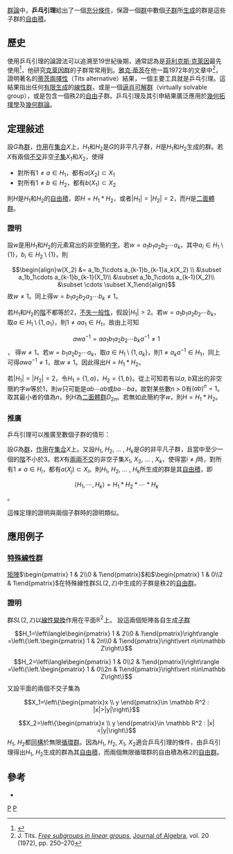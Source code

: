 [[群論|群論]]中，'''乒乓引理'''給出了一個[[充分條件|充分條件]]，保證一個[[群|群]]中數個[[子群|子群]]所[[群的生成集合|生成]]的群是這些子群的[[自由積|自由積]]。

==歷史==
使用乒乓引理的論證法可以追溯至19世紀後期，通常認為是[[菲利克斯·克萊因|菲利克斯·克萊因]]最先使用<ref name="DH1">{{cite book |author=La Harpe, Pierre de |title= Topics in Geometric Group Theory |origdate= |year=2000 |publisher=The University of Chicago Press |location=Chicago |language= |isbn= 0-226-31721-8 |oclc= |doi= |id= |pages= |chapter= |chapterurl= |unified= |quote= }}</ref>，他研究[[克萊因群|克萊因群]]的子群常常用到。[[雅克·蒂茨|雅克·蒂茨]]在他一篇1972年的文章中<ref name="T">J. Tits. [http://www.sciencedirect.com/science?_ob=ArticleURL&_udi=B6WH2-4D7K6RV-19X&_user=10&_coverDate=02%2F29%2F1972&_rdoc=3&_fmt=high&_orig=browse&_srch=doc-info(%23toc%236838%231972%23999799997%23518342%23FLP%23display%23Volume)&_cdi=6838&_sort=d&_docanchor=&_ct=12&_acct=C000050221&_version=1&_urlVersion=0&_userid=10&md5=bb8d98f320404accc3525ca235cf821e ''Free subgroups in linear groups.'']{{Dead link|date=2019年10月 |bot=InternetArchiveBot |fix-attempted=yes }} [[Journal_of_Algebra|Journal of Algebra]], vol. 20 (1972), pp. 250–270</ref>，證明著名的[[蒂茨兩擇性|蒂茨兩擇性]]（Tits alternative）結果，一個主要工具就是乒乓引理。這結果指出任何[[有限生成群|有限生成]]的[[線性群|線性群]]，或是一個[[逼肖性|逼肖]][[可解群|可解群]]（virtually solvable group），或是包含一個秩2的[[自由群|自由]]子群。乒乓引理及其引申結果廣泛應用於[[幾何拓撲學|幾何拓撲學]]及[[幾何群論|幾何群論]]。

==定理敍述==
設''G''為[[群|群]]，[[群作用|作用]]在[[集合|集合]]''X''上，''H''<sub>1</sub>和''H''<sub>2</sub>是''G''的非平凡子群，''H''是''H''<sub>1</sub>和''H''<sub>2</sub>生成的群。若''X''有兩個[[不交集|不交]]非空[[子集|子集]]''X''<sub>1</sub>和''X''<sub>2</sub>，使得
*對所有<math>1\ne a\in H_1</math>，都有<math>a(X_2) \subset X_1</math>
*對所有<math>1\ne b\in H_2</math>，都有<math>b(X_1) \subset X_2</math>
則''H''是''H''<sub>1</sub>和''H''<sub>2</sub>的[[自由積|自由積]]，即<math>H=H_1 * H_2</math>，或者<math>\left|H_1\right| = \left|H_2\right| = 2</math>，而''H''是[[二面體群|二面體群]]。
===證明===
設''w''是用''H''<sub>1</sub>和''H''<sub>2</sub>的元素寫出的非空簡約[[字_(群論)|字]]。若<math>w=a_1b_1a_2b_2\cdots a_k</math>，其中<math>a_i\in H_1\setminus \{1\}</math>，<math>b_i\in H_2\setminus \{1\}</math>，則
:<math>\begin{align}w(X_2) &= a_1b_1\cdots a_{k-1}b_{k-1}a_k(X_2) \\
&\subset a_1b_1\cdots a_{k-1}b_{k-1}(X_1)\\
&\subset a_1b_1\cdots a_{k-1}(X_2)\\
&\subset \cdots \subset X_1\end{align}</math>
故<math>w\ne 1</math>。同上得<math>w=b_1a_2b_2a_3\cdots b_k\ne 1</math>。

若''H''<sub>1</sub>和''H''<sub>2</sub>的[[階_(群論)|階]]不都等於2，[[不失一般性|不失一般性]]，假設<math>\left|H_1\right|>2</math>。若<math>w=a_1b_1a_2b_2\cdots b_k</math>，取<math>a\in H_1\setminus\{1,a_1\}</math>，則<math>1 \ne aa_1 \in H_1</math>，故由上可知
:<math>awa^{-1}=aa_1b_1a_2b_2\cdots b_k a^{-1}\ne 1</math>，
得<math>w\ne 1</math>。若<math>w=b_1a_2b_2\cdots a_k</math>，取<math>a\in H_1\setminus\{1,a_k\}</math>，則<math>1 \ne a_ka^{-1} \in H_1</math>，同上可得<math>awa^{-1}\ne 1</math>，故<math>w\ne 1</math>。因此得出<math>H=H_1 * H_2</math>。

若<math>\left|H_1\right| = \left|H_2\right| = 2</math>，令<math>H_1=\{1,a\}</math>，<math>H_2=\{1,b\}</math>。從上可知若有以''a'', ''b''寫出的非空簡約字''w''等於1，則''w''只可能是<math>ab\cdots ab</math>或<math>ba\cdots ba</math>，故對某些數''n'' > 0有<math>(ab)^n=1</math>。取其最小者的值為''n''，則''H''為[[二面體群|二面體群]]<math>D_{2n}</math>。若無如此簡約字''w''，則<math>H=H_1 * H_2</math>。

===推廣===
乒乓引理可以推廣至數個子群的情形：

設''G''為[[群|群]]，[[群作用|作用]]在[[集合|集合]]''X''上。又設''H''<sub>1</sub>, ''H''<sub>2</sub>, ... , ''H''<sub>''k''</sub>是''G''的非平凡子群，且當中至少一個的[[階_(群論)|階]]不小於3。若''X''有[[兩兩不交|兩兩不交]]的非空子集''X''<sub>1</sub>, ''X''<sub>2</sub>, ... , ''X''<sub>''k''</sub>，使得當<math>i\ne j</math>時，對所有<math>1\ne a\in H_i</math>，都有<math>a(X_j) \subset X_i</math>。則''H''<sub>1</sub>, ''H''<sub>2</sub>, ... , ''H''<sub>k</sub>所生成的群是其[[自由積|自由積]]，即
:<math>\langle H_1,\cdots, H_k\rangle=H_1 * H_2 * \cdots * H_k</math>。

這條定理的證明與兩個子群時的證明類似。

==應用例子==
===[[特殊線性群|特殊線性群]]===
[[矩陣|矩陣]]<math>\begin{pmatrix} 1 & 2\\0 & 1\end{pmatrix}</math>和<math>\begin{pmatrix} 1 & 0\\2 & 1\end{pmatrix}</math>在特殊線性群<math>SL(2,\mathbb Z)</math>中生成的子群是秩2的[[自由群|自由群]]。

===證明===
群<math>SL(2,\mathbb Z)</math>以[[線性變換|線性變換]]作用在平面<math>\mathbb R^2</math>上。
設這兩個矩陣各自生成[[子群|子群]]
:<math>H_1=\left\langle\begin{pmatrix} 1 & 2\\0 & 1\end{pmatrix}\right\rangle
=\left\{\left.\begin{pmatrix} 1 & 2n\\0 & 1\end{pmatrix}\right\vert n\in\mathbb Z\right\}</math>
:<math>H_2=\left\langle\begin{pmatrix} 1 & 0\\2 & 1\end{pmatrix}\right\rangle
=\left\{\left.\begin{pmatrix} 1 & 0\\2n & 1\end{pmatrix}\right\vert n\in\mathbb Z\right\}</math>
又設平面的兩個不交子集為
:<math>X_1=\left\{\begin{pmatrix}x \\ y \end{pmatrix}\in \mathbb R^2 : |x|>|y|\right\}</math>
:<math>X_2=\left\{\begin{pmatrix}x \\ y \end{pmatrix}\in \mathbb R^2 : |x|<|y|\right\}</math>
''H''<sub>1</sub>, ''H''<sub>2</sub>都[[群同構|同構]]於無限[[循環群|循環群]]。因為''H''<sub>1</sub>, ''H''<sub>2</sub>, ''X''<sub>1</sub>, ''X''<sub>2</sub>適合乒乓引理的條件，由乒乓引理得出''H''<sub>1</sub>, ''H''<sub>2</sub>生成的群為其[[自由積|自由積]]，而兩個無限循環群的自由積為秩2的[[自由群|自由群]]。

==參考==
*{{cite book |author=Lyndon, Roger |coauthors=Schupp, Paul |title=Combinatorial Group Theory  |origyear=1977|year=2001 |publisher=Springer-Verlag |location=Germany |series= Classics in Mathematics|pages=167 |isbn= 3-540-41158-5}}
{{reflist}}

[[分類:群論|P]]
[[分類:離散群|P]]